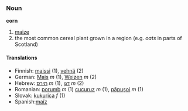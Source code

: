 ===Noun===
'''corn'''

#[[maize]]
#the most common cereal plant grown in a region (e.g. ''oats'' in parts of Scotland)
<!-- add here other meanings -->

====Translations====
*Finnish: [[maissi]] (1), [[vehnä]] (2)
*German: [[Mais]] ''m'' (1), [[Weizen]] ''m'' (2)
*Hebrew: [[תירס]] ''m'' (1), [[דגן]] ''m'' (2)
*Romanian: [[porumb]] ''m'' (1) [[cucuruz]] ''m'' (1), [[păpuşoi]] ''m'' (1)
*Slovak: [[kukurica#Slovak|kukurica]] ''f'' (1)
*Spanish:[[maíz]]